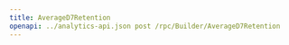 ---
title: AverageD7Retention
openapi: ../analytics-api.json post /rpc/Builder/AverageD7Retention
---
